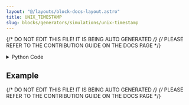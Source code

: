 ```yaml
---
layout: "@/layouts/block-docs-layout.astro"
title: UNIX_TIMESTAMP
slug: blocks/generators/simulations/unix-timestamp
---
```


{/* DO NOT EDIT THIS FILE! IT IS BEING AUTO GENERATED */}
{/* PLEASE REFER TO THE CONTRIBUTION GUIDE ON THE DOCS PAGE */}


<PythonDocsDisplay docstring={docstring} />
<details>
<summary>Python Code</summary>

```python
import time
import datetime
from flojoy import flojoy, Scalar, Vector, OrderedPair
from typing import Optional, Literal


@flojoy
def UNIX_TIMESTAMP(
    default: Optional[Scalar] = None,
    dc_type: Literal["Scalar", "Vector"] = "Scalar",
) -> Scalar | Vector | OrderedPair:
    """Return the current UNIX timestamp as a float (Scalar) or array (Vector) with length equal to 1.

    If a Scalar input is provided, the Scalar is returned with the timestamp as an OrderedPair.

    Inputs
    ------
    default : Scalar
        A value to timestamp

    Parameters
    ----------
    dc_type : select
        The type of DataContainer to return.

    Returns
    -------
    Scalar|Vector|OrderedPair
    """

    unix_timestamp = time.mktime(datetime.datetime.now().timetuple())

    if default is not None:
        return OrderedPair(x=[unix_timestamp], y=[default.c])

    match dc_type:
        case "Scalar":
            return Scalar(c=unix_timestamp)
        case "Vector":
            return Vector(v=[unix_timestamp])

```

[Find this Flojoy Block on GitHub](https://github.com/flojoy-ai/blocks/blob/main/blocks/GENERATORS/SIMULATIONS/UNIX_TIMESTAMP/UNIX_TIMESTAMP.py)

</details>

## Example


<GetHelpWidget />


<AppDisplay app={app} blockName="UNIX_TIMESTAMP" client:visible />


<Example />

{/* DO NOT EDIT THIS FILE! IT IS BEING AUTO GENERATED */}
{/* PLEASE REFER TO THE CONTRIBUTION GUIDE ON THE DOCS PAGE */}
